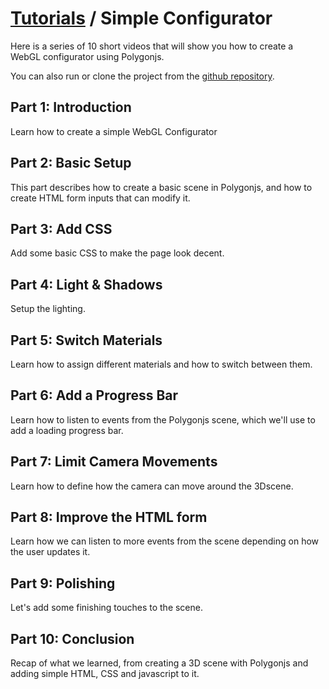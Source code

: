 # [Tutorials](/docs/tutorials) / Simple Configurator

Here is a series of 10 short videos that will show you how to create a WebGL configurator using Polygonjs.

You can also run or clone the project from the [github repository](https://github.com/frading/polygonjs-configurator-tutorial).

## Part 1: Introduction

Learn how to create a simple WebGL Configurator

<Youtube id="CW4sqvsvVwk" />

## Part 2: Basic Setup

This part describes how to create a basic scene in Polygonjs, and how to create HTML form inputs that can modify it.

<Youtube id="sgotGF5j4k8" />

## Part 3: Add CSS

Add some basic CSS to make the page look decent.

<Youtube id="ITvKzlpiLss" />

## Part 4: Light & Shadows

Setup the lighting.

<Youtube id="xBiApxRIdsw" />

## Part 5: Switch Materials

Learn how to assign different materials and how to switch between them.

<Youtube id="x8cn_Ut6Cmw" />

## Part 6: Add a Progress Bar

Learn how to listen to events from the Polygonjs scene, which we'll use to add a loading progress bar.

<Youtube id="KTnweJ0bZ0Y" />

## Part 7: Limit Camera Movements

Learn how to define how the camera can move around the 3Dscene.

<Youtube id="C8ZT2GZU0Ck" />

## Part 8: Improve the HTML form

Learn how we can listen to more events from the scene depending on how the user updates it.

<Youtube id="sxtj2qTsLyI" />

## Part 9: Polishing

Let's add some finishing touches to the scene.

<Youtube id="ExdNOzKeZOg" />

## Part 10: Conclusion

Recap of what we learned, from creating a 3D scene with Polygonjs and adding simple HTML, CSS and javascript to it.

<Youtube id="a9x-NIwjyW8" />
